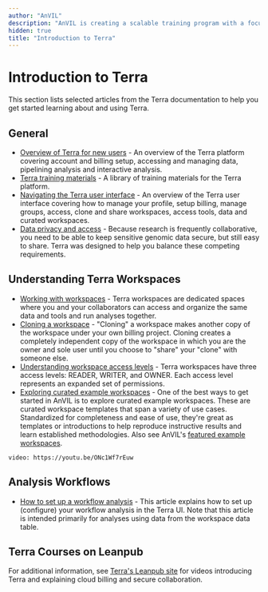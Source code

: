 ```yaml
---
author: "AnVIL"
description: "AnVIL is creating a scalable training program with a focus on researchers and use cases."
hidden: true
title: "Introduction to Terra"
---
```


# Introduction to Terra

This section lists selected articles from the Terra documentation to help you get started learning about and using Terra.

## General

- [Overview of Terra for new users](https://support.terra.bio/hc/en-us/sections/360006866192-New-users-overview) - An overview of the Terra platform covering account and billing setup, accessing and managing data, pipelining analysis and interactive analysis.
- [Terra training materials](https://support.terra.bio/) - A library of training materials for the Terra platform.
- [Navigating the Terra user interface](https://support.terra.bio/hc/en-us/articles/360022704371-Navigating-in-Terra) - An overview of the Terra user interface covering how to manage your profile, setup billing, manage groups, access, clone and share workspaces, access tools, data and curated workspaces.
- [Data privacy and access](https://support.terra.bio/hc/en-us/articles/360026775691-Managing-data-privacy-and-access-with-Authorization-Domains) - Because research is frequently collaborative, you need to be able to keep sensitive genomic data secure, but still easy to share. Terra was designed to help you balance these competing requirements.

## Understanding Terra Workspaces

- [Working with workspaces](https://support.terra.bio/hc/en-us/articles/360024743371-Working-with-workspaces) - Terra workspaces are dedicated spaces where you and your collaborators can access and organize the same data and tools and run analyses together.
- [Cloning a workspace](https://support.terra.bio/hc/en-us/articles/360026130851-How-to-clone-a-workspace) - "Cloning" a workspace makes another copy of the workspace under your own billing project. Cloning creates a completely independent copy of the workspace in which you are the owner and sole user until you choose to "share" your "clone" with someone else.
- [Understanding workspace access levels](https://support.terra.bio/hc/en-us/articles/360025851892-Reader-writer-or-owner-Workspace-access-controls-explained) - Terra workspaces have three access levels: READER, WRITER, and OWNER. Each access level represents an expanded set of permissions.
- [Exploring curated example workspaces](https://support.terra.bio/hc/en-us/articles/360028967111-Start-with-curated-sample-workspaces-for-a-variety-of-use-cases) - One of the best ways to get started in AnVIL is to explore curated example workspaces. These are curated workspace templates that span a variety of use cases. Standardized for completeness and ease of use, they're great as templates or introductions to help reproduce instructive results and learn established methodologies. Also see AnVIL's [featured example workspaces](/learn/analysis-workflows/using-example-workspaces).

`video: https://youtu.be/ONc1Wf7rEuw`

## Analysis Workflows

- [How to set up a workflow analysis](https://support.terra.bio/hc/en-us/articles/360026521831-How-to-set-up-a-workflow-analysis-) - This article explains how to set up (configure) your workflow analysis in the Terra UI. Note that this article is intended primarily for analyses using data from the workspace data table.

## Terra Courses on Leanpub

For additional information, see [Terra's Leanpub site](https://leanpub.com/universities/terra/courses) for videos introducing Terra and explaining cloud billing and secure collaboration.
